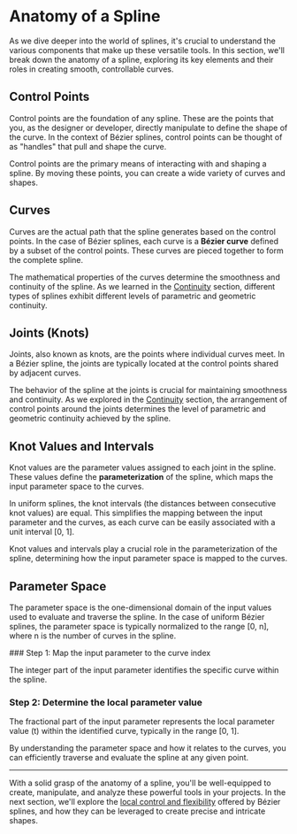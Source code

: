 
# Anatomy of a Spline

As we dive deeper into the world of splines, it's crucial to understand the various components that make up these versatile tools. In this section, we'll break down the anatomy of a spline, exploring its key elements and their roles in creating smooth, controllable curves.

## Control Points

Control points are the foundation of any spline. These are the points that you, as the designer or developer, directly manipulate to define the shape of the curve. In the context of Bézier splines, control points can be thought of as "handles" that pull and shape the curve.

<Callout>
Control points are the primary means of interacting with and shaping a spline. By moving these points, you can create a wide variety of curves and shapes.
</Callout>

## Curves

Curves are the actual path that the spline generates based on the control points. In the case of Bézier splines, each curve is a **Bézier curve** defined by a subset of the control points. These curves are pieced together to form the complete spline.

The mathematical properties of the curves determine the smoothness and continuity of the spline. As we learned in the [Continuity](/continuity) section, different types of splines exhibit different levels of parametric and geometric continuity.

## Joints (Knots)

Joints, also known as knots, are the points where individual curves meet. In a Bézier spline, the joints are typically located at the control points shared by adjacent curves.

The behavior of the spline at the joints is crucial for maintaining smoothness and continuity. As we explored in the [Continuity](/continuity) section, the arrangement of control points around the joints determines the level of parametric and geometric continuity achieved by the spline.

## Knot Values and Intervals

Knot values are the parameter values assigned to each joint in the spline. These values define the **parameterization** of the spline, which maps the input parameter space to the curves.

In uniform splines, the knot intervals (the distances between consecutive knot values) are equal. This simplifies the mapping between the input parameter and the curves, as each curve can be easily associated with a unit interval [0, 1].

<Callout>
Knot values and intervals play a crucial role in the parameterization of the spline, determining how the input parameter space is mapped to the curves.
</Callout>

## Parameter Space

The parameter space is the one-dimensional domain of the input values used to evaluate and traverse the spline. In the case of uniform Bézier splines, the parameter space is typically normalized to the range [0, n], where n is the number of curves in the spline.

<Steps>
### Step 1: Map the input parameter to the curve index

The integer part of the input parameter identifies the specific curve within the spline.

### Step 2: Determine the local parameter value

The fractional part of the input parameter represents the local parameter value (t) within the identified curve, typically in the range [0, 1].
</Steps>

By understanding the parameter space and how it relates to the curves, you can efficiently traverse and evaluate the spline at any given point.

---

With a solid grasp of the anatomy of a spline, you'll be well-equipped to create, manipulate, and analyze these powerful tools in your projects. In the next section, we'll explore the [local control and flexibility](/bezier-splines/local-control-flexibility) offered by Bézier splines, and how they can be leveraged to create precise and intricate shapes.